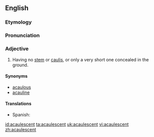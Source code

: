 ==English==

===Etymology===
{{prefix|a|caulescent}}

===Pronunciation===
{{a|US}} {{IPA|/ˌæk.ɔ.ˈlɛs.ənt/|/ˌæk.ɔ.ˈlɛs.nt/}}

===Adjective===
{{en-adj|-}}

# {{context|botany}} Having no [[stem]] or [[caulis]], or only a very short one concealed in the ground.

====Synonyms====
* [[acaulous]]
* [[acauline]]

====Translations====
{{trans-top|having no stem}}
* Spanish: {{t+|es|acaule}}
{{trans-mid}}
{{trans-bottom}}

[[id:acaulescent]]
[[ta:acaulescent]]
[[uk:acaulescent]]
[[vi:acaulescent]]
[[zh:acaulescent]]